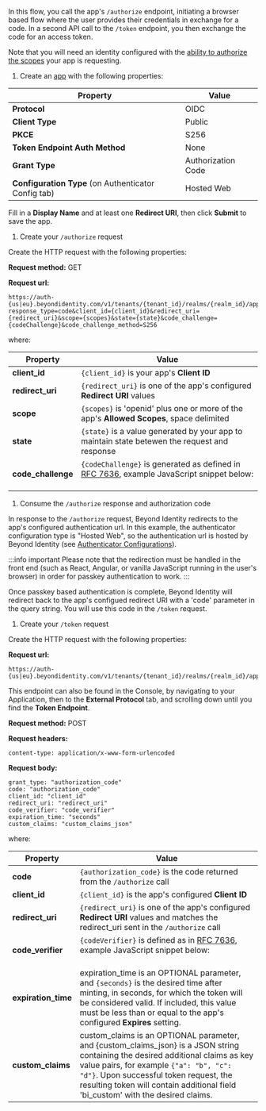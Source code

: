 
In this flow, you call the app's `/authorize` endpoint, initiating a browser based flow where the user provides their credentials in exchange for a code. In a second API call to the `/token` endpoint, you then exchange the code for an access token.

Note that you will need an identity configured with the [ability to authorize the scopes](/docs/api-scopes#scopes-authorized-for-the-identity-approving-the-authorization-request) your app is requesting.

1. Create an [app](/docs/add-an-application) with the following properties:

| Property                                             | Value              |
| ---------------------------------------------------- | ------------------ |
| **Protocol**                                         | OIDC               |
| **Client Type**                                      | Public             |
| **PKCE**                                             | S256               |
| **Token Endpoint Auth Method**                       | None               |
| **Grant Type**                                       | Authorization Code |
| **Configuration Type** (on Authenticator Config tab) | Hosted Web         |

Fill in a **Display Name** and at least one **Redirect URI**, then click **Submit** to save the app.

1. Create your `/authorize` request

Create the HTTP request with the following properties:

**Request method:** GET

**Request url:**

```http
https://auth-{us|eu}.beyondidentity.com/v1/tenants/{tenant_id}/realms/{realm_id}/applications/{application_id}/authorize?response_type=code&client_id={client_id}&redirect_uri={redirect_uri}&scope={scopes}&state={state}&code_challenge={codeChallenge}&code_challenge_method=S256
```

where:

| Property           | Value                                                                                                                                                                                 |
| ------------------ | ------------------------------------------------------------------------------------------------------------------------------------------------------------------------------------- |
| **client_id**      | `{client_id}` is your app's **Client ID**                                                                                                                                               |
| **redirect_uri**   | `{redirect_uri}` is one of the app's configured **Redirect URI** values                                                                                                                 |
| **scope**          | `{scopes}` is 'openid' plus one or more of the app's **Allowed Scopes**, space delimited                                                                                                |
| **state**          | `{state}` is a value generated by your app to maintain state betewen the request and response                                                                                           |
| **code_challenge** | `{codeChallenge}` is generated as defined in [RFC 7636](https://datatracker.ietf.org/doc/html/rfc7636#section-4.2), example JavaScript snippet below:<br/><br/><CodeChallengeVerifier/> |

1. Consume the `/authorize` response and authorization code

In response to the `/authorize` request, Beyond Identity redirects to the app's configured authentication url.
In this example, the authenticator configuration type is "Hosted Web", so the authentication url is hosted by Beyond Identity (see [Authenticator Configurations](/docs/authentication)).

:::info important
Please note that the redirection must be handled in the front end (such as React, Angular, or vanilla JavaScript running in the user's browser) in order for passkey authentication to work.
:::

Once passkey based authentication is complete, Beyond Identity will redirect back to the app's configued redirect URI with a 'code' parameter in the query string. You will use this code in the `/token` request.

1. Create your `/token` request

Create the HTTP request with the following properties:

**Request url:**

```http
https://auth-{us|eu}.beyondidentity.com/v1/tenants/{tenant_id}/realms/{realm_id}/applications/{application_id}/token
```

This endpoint can also be found in the Console, by navigating to your Application, then to the **External Protocol** tab, and scrolling down until you find the **Token Endpoint**.

**Request method:** POST

**Request headers:**

```http
content-type: application/x-www-form-urlencoded
```

**Request body:**

```http
grant_type: "authorization_code"
code: "authorization_code"
client_id: "client_id"
redirect_uri: "redirect_uri"
code_verifier: "code_verifier"
expiration_time: "seconds"
custom_claims: "custom_claims_json"
```

where:

| Property            | Value                                                                                                                                                                                                                                                                                                    |
| ------------------- | -------------------------------------------------------------------------------------------------------------------------------------------------------------------------------------------------------------------------------------------------------------------------------------------------------- |
| **code**            | `{authorization_code}` is the code returned from the `/authorize` call                                                                                                                                                                                                                                   |
| **client_id**       | `{client_id}` is the app's configured **Client ID**                                                                                                                                                                                                                                                        |
| **redirect_uri**    | `{redirect_uri}` is one of the app's configured **Redirect URI** values and matches the redirect_uri sent in the `/authorize` call                                                                                                                                                                         |
| **code_verifier**   | `{codeVerifier}` is defined as in [RFC 7636](https://datatracker.ietf.org/doc/html/rfc7636#section-4.1), example JavaScript snippet below:<br/><br/><CodeChallengeVerifier/>                                                                                                                               |
| **expiration_time** | expiration_time is an OPTIONAL parameter, and `{seconds}` is the desired time after minting, in seconds, for which the token will be considered valid. If included, this value must be less than or equal to the app's configured **Expires** setting.                                                     |
| **custom_claims**   | custom_claims is an OPTIONAL parameter, and {custom_claims_json} is a JSON string containing the desired additional claims as key value pairs, for example `{"a": "b", "c": "d"}`. Upon successful token request, the resulting token will contain additional field 'bi_custom' with the desired claims. |
